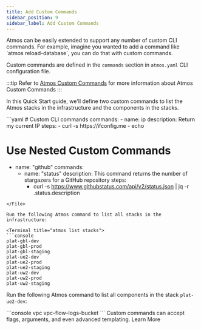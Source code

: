 ```yaml
---
title: Add Custom Commands
sidebar_position: 9
sidebar_label: Add Custom Commands
---
```


<Intro>
Atmos can be easily extended to support any number of custom CLI commands. For example, imagine you wanted to add a command
like `atmos reload-database`, you can do that with custom commands.
</Intro>

Custom commands are defined in the `commands` section in `atmos.yaml` CLI configuration file.

:::tip
Refer to [Atmos Custom Commands](/core-concepts/custom-commands) for more information about Atmos Custom Commands
:::

In this Quick Start guide, we'll define two custom commands to list the Atmos stacks in the infrastructure and the components in the stacks.

<File title="atmos.yaml">
```yaml
# Custom CLI commands
commands:
- name: ip
  description: Return my current IP
  steps:
    - curl -s https://ifconfig.me
    - echo

# Use Nested Custom Commands
- name: "github"
  commands:
  - name: "status"
    description: This command returns the number of stargazers for a GitHub repository
    steps:
      - curl -s https://www.githubstatus.com/api/v2/status.json | jq -r .status.description
```
</File>

Run the following Atmos command to list all stacks in the infrastructure:

<Terminal title="atmos list stacks">
```console
plat-gbl-dev
plat-gbl-prod
plat-gbl-staging
plat-ue2-dev
plat-ue2-prod
plat-ue2-staging
plat-uw2-dev
plat-uw2-prod
plat-uw2-staging
```
</Terminal>

Run the following Atmos command to list all components in the stack `plat-ue2-dev`:

<Terminal title="atmos list components -s plat-ue2-dev">
```console
vpc
vpc-flow-logs-bucket
```
</Terminal>

<ActionCard title="Want to go deeper on this topic?">
    Custom commands can accept flags, arguments, and even advanced templating.
    <PrimaryCTA to="/core-concepts/custom-commands">Learn More</PrimaryCTA>
</ActionCard>
